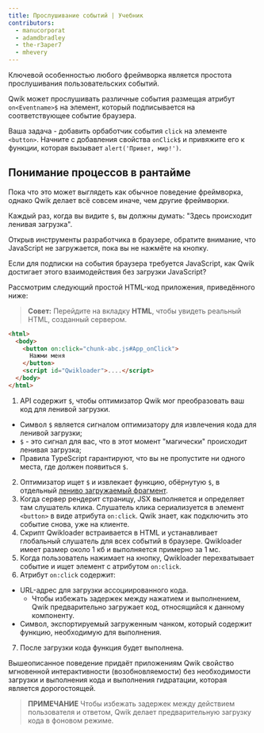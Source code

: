 ```yaml
---
title: Прослушивание событий | Учебник
contributors:
  - manucorporat
  - adamdbradley
  - the-r3aper7
  - mhevery
---
```


Ключевой особенностью любого фреймворка является простота прослушивания пользовательских событий.

Qwik может прослушивать различные события размещая атрибут `on<Eventname>$` на элемент, который подписывается на соответствующее событие браузера.

Ваша задача - добавить орбаботчик события `click` на элементе `<button>`. Начните с добавления свойства `onClick$` и привяжите его к функции, которая вызывает `alert('Привет, мир!')`.

## Понимание процессов в рантайме

Пока что это может выглядеть как обычное поведение фреймворка, однако Qwik делает всё совсем иначе, чем другие фреймворки.

Каждый раз, когда вы видите `$`, вы должны думать: "Здесь происходит ленивая загрузка".

Открыв инструменты разработчика в браузере, обратите внимание, что JavaScript не загружается, пока вы не нажмёте на кнопку.

Если для подписки на события браузера требуется JavaScript, как Qwik достигает этого взаимодействия без загрузки JavaScript?

Рассмотрим следующий простой HTML-код приложения, приведённого ниже:

> **Совет:** Перейдите на вкладку **HTML**, чтобы увидеть реальный HTML, созданный сервером.

```HTML
<html>
  <body>
    <button on:click="chunk-abc.js#App_onClick">
      Нажми меня
    </button>
    <script id="Qwikloader">....</script>
  </body>
</html>
```

1. API содержит `$`, чтобы оптимизатор Qwik мог преобразовать ваш код для ленивой загрузки.

- Символ `$` является сигналом оптимизатору для извлечения кода для ленивой загрузки;
- `$` - это сигнал для вас, что в этот момент "магически" происходит ленивая загрузка;
- Правила TypeScript гарантируют, что вы не пропустите ни одного места, где должен появиться `$`.

2. Оптимизатор ищет `$` и извлекает функцию, обёрнутую `$`, в отдельный [лениво загружаемый фрагмент](../../../docs/(qwik)/advanced/optimizer/index.mdx).
3. Когда сервер рендерит страницу, JSX выполняется и определяет там слушатель клика. Слушатель клика сериализуется в элемент `<button>` в виде атрибута `on:click`. Qwik знает, как подключить это событие снова, уже на клиенте.
4. Скрипт Qwikloader встраивается в HTML и устанавливает глобальный слушатель для всех событий в браузере. Qwikloader имеет размер около 1 кб и выполняется примерно за 1 мс.
5. Когда пользователь нажимает на кнопку, Qwikloader перехватывает событие и ищет элемент с атрибутом `on:click`.
6. Атрибут `on:click` содержит:
  - URL-адрес для загрузки ассоциированного кода.
    - Чтобы избежать задержек между нажатием и выполнением, Qwik предварительно загружает код, относящийся к данному компоненту.
  - Символ, экспортируемый загруженным чанком, который содержит функцию, необходимую для выполнения.
7. После загрузки кода функция будет выполнена.

Вышеописанное поведение придаёт приложениям Qwik свойство мгновенной интерактивности (возобновляемости) без необходимости загрузки и выполнения кода и выполнения гидратации, которая является дорогостоящей.

> **ПРИМЕЧАНИЕ**
> Чтобы избежать задержек между действием пользователя и ответом, Qwik делает предварительную загрузку кода в фоновом режиме.
